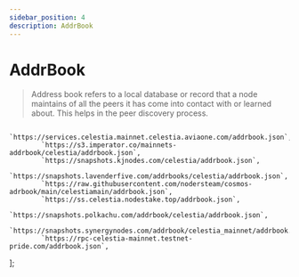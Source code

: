 ```yaml
---
sidebar_position: 4
description: AddrBook
---
```


# AddrBook

> Address book refers to a local database or record that a node maintains of all the peers it has come into contact with or learned about. This helps in the peer discovery process.



            `https://services.celestia.mainnet.celestia.aviaone.com/addrbook.json`,
            `https://s3.imperator.co/mainnets-addrbook/celestia/addrbook.json`,
            `https://snapshots.kjnodes.com/celestia/addrbook.json`,
            `https://snapshots.lavenderfive.com/addrbooks/celestia/addrbook.json`,
            `https://raw.githubusercontent.com/nodersteam/cosmos-adrbook/main/celestiamain/addrbook.json`,
            `https://ss.celestia.nodestake.top/addrbook.json`,
            `https://snapshots.polkachu.com/addrbook/celestia/addrbook.json`,
            `https://snapshots.synergynodes.com/addrbook/celestia_mainnet/addrbook.json`,
            `https://rpc-celestia-mainnet.testnet-pride.com/addrbook.json`,
];



<SelectPaste endpoints={endpoints} codeTemplate={addrBook} home={home} binary={binary} tip="Click on any endpoint to paste it into the code block." />
